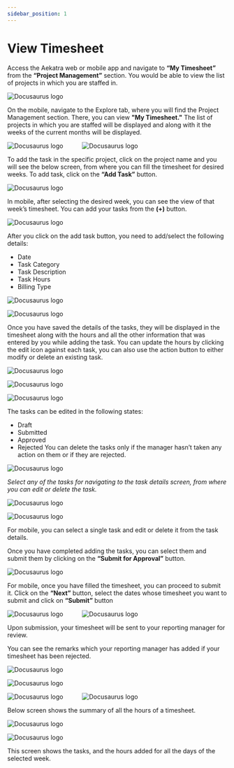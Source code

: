 ```yaml
---
sidebar_position: 1
---
```


# View Timesheet

Access the Aekatra web or mobile app and navigate to **“My Timesheet”** from the **“Project
Management”** section. You would be able to view the list of projects in which you are staffed in.

![Docusaurus logo](./img/my_timesheet.png)


On the mobile, navigate to the Explore tab, where you will find the Project Management section.
There, you can view **"My Timesheet."**
The list of projects in which you are staffed will be displayed and along with it the weeks of the
current months will be displayed. 

![Docusaurus logo](./img/mv-project-management-dashboard.png) &nbsp;&nbsp;&nbsp;&nbsp;&nbsp;&nbsp;&nbsp;&nbsp;&nbsp;
![Docusaurus logo](./img/mv-my-timesheet.jpg)

To add the task in the specific project, click on the project name and you will see the below screen,
from where you can fill the timesheet for desired weeks. To add task, click on the **“Add Task”** button.

![Docusaurus logo](./img/add-task.png)

In mobile, after selecting the desired week, you can see the view of that week’s timesheet. You can
add your tasks from the **(+)** button.

![Docusaurus logo](./img/mv-weekly-timesheet.png)

After you click on the add task button, you need to add/select the following details:
  - Date
  - Task Category
  - Task Description
  - Task Hours
  - Billing Type

![Docusaurus logo](./img/add-task-form.png)

![Docusaurus logo](./img/mv-add-tasks.jpg)

Once you have saved the details of the tasks, they will be displayed in the timesheet along with the
hours and all the other information that was entered by you while adding the task.
You can update the hours by clicking the edit icon against each task, you can also use the action
button to either modify or delete an existing task.

![Docusaurus logo](./img/edit_timesheet.png)

![Docusaurus logo](./img/edit-delete-popup.png)

![Docusaurus logo](./img/edit-task.png)

The tasks can be edited in the following states:
  - Draft
  - Submitted
  - Approved
  - Rejected
You can delete the tasks only if the manager hasn’t taken any action on them or if they are rejected.

![Docusaurus logo](./img/mv-task-draft.png)

*Select any of the tasks for navigating to the task details screen, from where you can edit or delete the task.*

![Docusaurus logo](./img/mv-edit-task.jpg)

![Docusaurus logo](./img/task-details-delete.png)

For mobile, you can select a single task and edit or delete it from the task details.

Once you have completed adding the tasks, you can select them and submit them by clicking on the **“Submit for Approval”** button. 

![Docusaurus logo](./img/submit-for-approval.png)

For mobile, once you have filled the timesheet, you can proceed to submit it. Click on the **“Next”** button, select the dates whose timesheet you want to submit and click on **“Submit”** button

![Docusaurus logo](./img/mv-timesheet-submit-1.png) &nbsp;&nbsp;&nbsp;&nbsp;&nbsp;&nbsp;&nbsp;&nbsp;&nbsp;
![Docusaurus logo](./img/mv-timesheet-submit-2.png)

Upon submission, your timesheet will be sent to your reporting manager for review.

You can see the remarks which your reporting manager has added if your timesheet has been rejected.

![Docusaurus logo](./img/view-remarks-button.png)

![Docusaurus logo](./img/view-remarks.png)

![Docusaurus logo](./img/mv-view-remarks-button.png) &nbsp;&nbsp;&nbsp;&nbsp;&nbsp;&nbsp;&nbsp;&nbsp;&nbsp;
![Docusaurus logo](./img/mv-view-remarks.jpg)

Below screen shows the summary of all the hours of a timesheet.

![Docusaurus logo](./img/allhours.png)

![Docusaurus logo](./img/mv-allhours.jpg)

This screen shows the tasks, and the hours added for all the days of the selected week. 